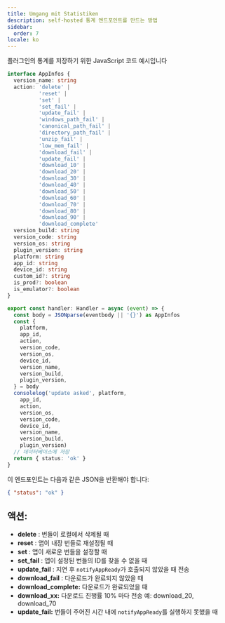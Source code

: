 ```yaml
---
title: Umgang mit Statistiken
description: self-hosted 통계 엔드포인트를 만드는 방법
sidebar:
  order: 7
locale: ko
---
```


플러그인의 통계를 저장하기 위한 JavaScript 코드 예시입니다

```typescript
interface AppInfos {
  version_name: string
  action: 'delete' |
          'reset' |
          'set' |
          'set_fail' |
          'update_fail' |
          'windows_path_fail' |
          'canonical_path_fail' |
          'directory_path_fail' |
          'unzip_fail' |
          'low_mem_fail' |
          'download_fail' |
          'update_fail' |
          'download_10' |
          'download_20' |
          'download_30' |
          'download_40' |
          'download_50' |
          'download_60' |
          'download_70' |
          'download_80' |
          'download_90' |
          'download_complete'
  version_build: string
  version_code: string
  version_os: string
  plugin_version: string
  platform: string
  app_id: string
  device_id: string
  custom_id?: string
  is_prod?: boolean
  is_emulator?: boolean
}

export const handler: Handler = async (event) => {
  const body = JSONparse(eventbody || '{}') as AppInfos
  const {
    platform,
    app_id,
    action,
    version_code,
    version_os,
    device_id,
    version_name,
    version_build,
    plugin_version,
  } = body
  consolelog('update asked', platform,
    app_id,
    action,
    version_os,
    version_code,
    device_id,
    version_name,
    version_build,
    plugin_version)
  // 데이터베이스에 저장
  return { status: 'ok' }
}
```

이 엔드포인트는 다음과 같은 JSON을 반환해야 합니다:

```json
{ "status": "ok" }
```

## 액션:

* **delete** : 번들이 로컬에서 삭제될 때
* **reset** : 앱이 내장 번들로 재설정될 때
* **set** : 앱이 새로운 번들을 설정할 때
* **set\_fail** : 앱이 설정된 번들의 ID를 찾을 수 없을 때
* **update\_fail** : 지연 후 `notifyAppReady`가 호출되지 않았을 때 전송
* **download\_fail** : 다운로드가 완료되지 않았을 때
* **download\_complete:** 다운로드가 완료되었을 때
* **download\_xx:** 다운로드 진행률 10% 마다 전송 예: download\_20, download\_70
* **update\_fail:** 번들이 주어진 시간 내에 `notifyAppReady`를 실행하지 못했을 때